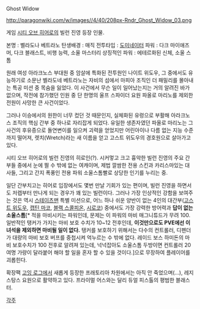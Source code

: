 Ghost Widow

http://paragonwiki.com/w/images//4/40/208px-Rndr_Ghost_Widow_03.png

게임 [[시티 오브 히어로]]의 빌런 진영 등장 인물.

본명 : 벨라도나 베트라노
탄생배경 : 매직
전투타입 : [[도미네이터]]
파워 : 다크 마이애즈머, 다크 블래스트, 비행 능력, 소울 마스터리
상징적인 파워 : 에테르화된 신체, 소울 스톰


원래 여성 아라크노스 부대원 중 암살에 특화된 전투원인 나이트 위도우, 그 중에서도 유능하기로 소문난 벨라도네 베트라노는 자비의 섬에서 마피아 조직인 더 패밀리를 몰아내는 특공 미션 중 목숨을 잃었다. 이 사건에서 무슨 일이 일어났는지는 거의 알려진 바가 없으며, 작전에 참가했던 인원 중 단 한명의 울프 스파이더 요원 파올로 마리노를 제외한 전원이 사망한 큰 사건이었다.

그러나 이승에서의 원한이 너무 컸던 것 때문인지, 실체화된 유령으로 부활해 아라크노스 조직의 핵심 간부 중 하나로 자리잡게 되었다. 유일한 생존자였던 파올로 마리노는 그 사건의 후유증으로 돌연변이를 일으켜 괴력을 얻었지만 어린아이나 다름 없는 지능 수준까지 떨어져, 렛치(Wretch)라는 새 이름을 얻고 고스트 위도우의 경호원으로 살아가고 있다.




시티 오브 히어로의 빌런 진영의 히로인(?). 시커멓고 크고 흉악한 빌런 진영의 주요 간부들 중에서 눈에 띌 수 밖에 없는 여캐이며, 제법 깔쌈한 전용 스킨과 카리스마있는 대사들, 그리고 간지 폭풍인 전용 파워 소울스톰빨로 상당한 인기를 누리는 중.

일단 간부치고는 히어로 입장에서도 몇번 만날 기회가 있는 편이며, 빌런 진영을 하면서도 저렙부터 만나게 되는 경우가 꽤 있는 빌런이다. 그러나 가장 인상적인 강함을 보여주는 것은 역시 [[스테이츠맨]] 특별 미션으로, 어느 하나 쉬운 양반이 없는 4인의 대간부([[고스트 위도우]], [[캡틴 마코]], [[블랙 스콜피온]], [[시로코]]) 중에서도 가장 강력한 방어력과 '''답이 없는 소울스톰'''[* 적을 마비시키는 파워인데, 문제는 이 파워의 마비 매그니튜드가 무려 100. 일반적인 탱커가 가지는 마비 보호 수치가 10~12 전후인데, '''이것만으로도 PVE에선 이 녀석을 제외하면 마비될 일이 없다.''' 탱커를 보호하기 위해서는 다수의 컨트롤러, 디펜더가 대량의 마비 보호 버프를 중첩시켜 억누르는 수 밖에 없다. 레이드 보스 하미돈의 마비 보호수치가 100 전후로 알려져 있는데, 넉넉잡아도 소울스톰 두방이면 컨트롤러 20여명 가량이 달라붙어 해야 할 일을 혼자 할 수 있을 것이다.]으로 무장하여 플레이어를 괴롭힌다.

확장팩 [[고잉 로그]]에서 새롭게 등장한 프래토리아 차원에서는 아직 안 죽었으며(...), 레지스탕스 요원으로 활약하고 있다. 프라이멀 어스와는 달리 듀얼 피스톨의 평범한 블래스터.

[[각주]]
